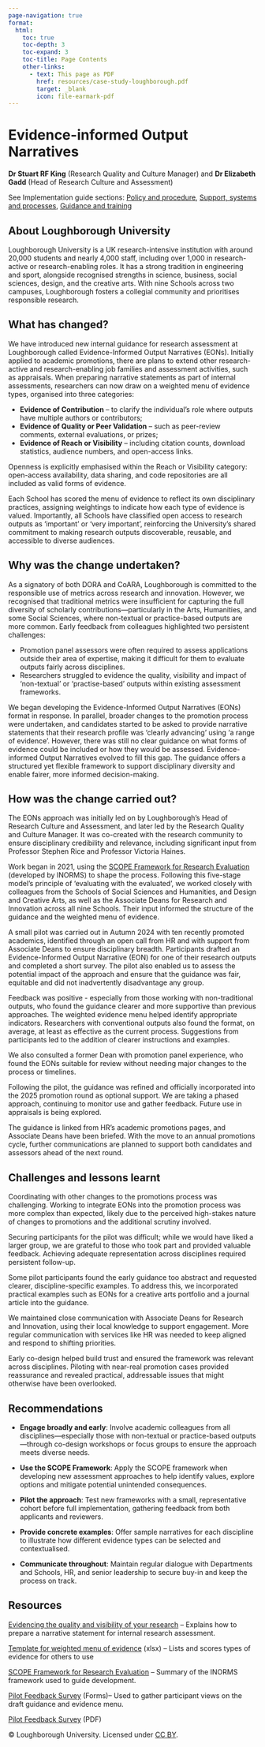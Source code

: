 ```yaml
---
page-navigation: true
format:
  html:
    toc: true
    toc-depth: 3
    toc-expand: 3
    toc-title: Page Contents
    other-links:
      - text: This page as PDF
        href: resources/case-study-loughborough.pdf
        target: _blank
        icon: file-earmark-pdf
---
```


# Evidence-informed Output Narratives

**Dr Stuart RF King** (Research Quality and Culture Manager) and **Dr Elizabeth Gadd** (Head of Research Culture and Assessment)
 
See Implementation guide sections: [Policy and procedure](https://recognition.ukrn-openresearch.ac.uk/guide-05-policy.html), [Support, systems and processes](https://recognition.ukrn-openresearch.ac.uk/guide-06-support.html), [Guidance and training](https://recognition.ukrn-openresearch.ac.uk/guide-07-training.html)

## About Loughborough University

Loughborough University is a UK research-intensive institution with around 20,000 students and nearly 4,000 staff, including over 1,000 in research-active or research-enabling roles. It has a strong tradition in engineering and sport, alongside recognised strengths in science, business, social sciences, design, and the creative arts. With nine Schools across two campuses, Loughborough fosters a collegial community and prioritises responsible research. 

## What has changed? 

We have introduced new internal guidance for research assessment at Loughborough called Evidence-Informed Output Narratives (EONs). Initially applied to academic promotions, there are plans to extend other research-active and research-enabling job families and assessment activities, such as appraisals.
When preparing narrative statements as part of internal assessments, researchers can now draw on a weighted menu of evidence types, organised into three categories:

- **Evidence of Contribution** – to clarify the individual's role where outputs have multiple authors or contributors;
- **Evidence of Quality or Peer Validation** – such as peer-review comments, external evaluations, or prizes;
-	**Evidence of Reach or Visibility** – including citation counts, download statistics, audience numbers, and open-access links.

Openness is explicitly emphasised within the Reach or Visibility category: open-access availability, data sharing, and code repositories are all included as valid forms of evidence.

Each School has scored the menu of evidence to reflect its own disciplinary practices, assigning weightings to indicate how each type of evidence is valued. Importantly, all Schools have classified open access to research outputs as 'important' or 'very important', reinforcing the University's shared commitment to making research outputs discoverable, reusable, and accessible to diverse audiences.

## Why was the change undertaken?

As a signatory of both DORA and CoARA, Loughborough is committed to the responsible use of metrics across research and innovation. However, we recognised that traditional metrics were insufficient for capturing the full diversity of scholarly contributions—particularly in the Arts, Humanities, and some Social Sciences, where non-textual or practice-based outputs are more common. Early feedback from colleagues highlighted two persistent challenges:

- Promotion panel assessors were often required to assess applications outside their area of expertise, making it difficult for them to evaluate outputs fairly across disciplines.
- Researchers struggled to evidence the quality, visibility and impact of ‘non-textual’ or ‘practise-based’ outputs within existing assessment frameworks.

We began developing the Evidence-Informed Output Narratives (EONs) format in response. In parallel, broader changes to the promotion process were undertaken, and candidates started to be asked to provide narrative statements that their research profile was 'clearly advancing' using 'a range of evidence'. However, there was still no clear guidance on what forms of evidence could be included or how they would be assessed.
Evidence-informed Output Narratives evolved to fill this gap. The guidance offers a structured yet flexible framework to support disciplinary diversity and enable fairer, more informed decision-making.

## How was the change carried out?

The EONs approach was initially led on by Loughborough’s Head of Research Culture and Assessment, and later led by the Research Quality and Culture Manager. It was co-created with the research community to ensure disciplinary credibility and relevance, including significant input from Professor Stephen Rice and Professor Victoria Haines.

Work began in 2021, using the [SCOPE Framework for Research Evaluation](https://inorms.net/scope-framework-for-research-evaluation/) (developed by INORMS) to shape the process. Following this five-stage model’s principle of 'evaluating with the evaluated', we worked closely with colleagues from the Schools of Social Sciences and Humanities, and Design and Creative Arts, as well as the Associate Deans for Research and Innovation across all nine Schools. Their input informed the structure of the guidance and the weighted menu of evidence.

A small pilot was carried out in Autumn 2024 with ten recently promoted academics, identified through an open call from HR and with support from Associate Deans to ensure disciplinary breadth. Participants drafted an Evidence-Informed Output Narrative (EON) for one of their research outputs and completed a short survey. The pilot also enabled us to assess the potential impact of the approach and ensure that the guidance was fair, equitable and did not inadvertently disadvantage any group.

Feedback was positive - especially from those working with non-traditional outputs, who found the guidance clearer and more supportive than previous approaches. The weighted evidence menu helped identify appropriate indicators. Researchers with conventional outputs also found the format, on average, at least as effective as the current process. Suggestions from participants led to the addition of clearer instructions and examples.

We also consulted a former Dean with promotion panel experience, who found the EONs suitable for review without needing major changes to the process or timelines.

Following the pilot, the guidance was refined and officially incorporated into the 2025 promotion round as optional support. We are taking a phased approach, continuing to monitor use and gather feedback. Future use in appraisals is being explored.

The guidance is linked from HR's academic promotions pages, and Associate Deans have been briefed. With the move to an annual promotions cycle, further communications are planned to support both candidates and assessors ahead of the next round.

## Challenges and lessons learnt

Coordinating with other changes to the promotions process was challenging. Working to integrate EONs into the promotion process was more complex than expected, likely due to the perceived high-stakes nature of changes to promotions and the additional scrutiny involved.

Securing participants for the pilot was difficult; while we would have liked a larger group, we are grateful to those who took part and provided valuable feedback. Achieving adequate representation across disciplines required persistent follow-up.

Some pilot participants found the early guidance too abstract and requested clearer, discipline-specific examples. To address this, we incorporated practical examples such as EONs for a creative arts portfolio and a journal article into the guidance.

We maintained close communication with Associate Deans for Research and Innovation, using their local knowledge to support engagement. More regular communication with services like HR was needed to keep aligned and respond to shifting priorities.

Early co-design helped build trust and ensured the framework was relevant across disciplines. Piloting with near-real promotion cases provided reassurance and revealed practical, addressable issues that might otherwise have been overlooked.

## Recommendations

- **Engage broadly and early**: Involve academic colleagues from all disciplines—especially those with non-textual or practice-based outputs—through co-design workshops or focus groups to ensure the approach meets diverse needs.

- **Use the SCOPE Framework**: Apply the SCOPE framework when developing new assessment approaches to help identify values, explore options and mitigate potential unintended consequences.

- **Pilot the approach**: Test new frameworks with a small, representative cohort before full implementation, gathering feedback from both applicants and reviewers.

- **Provide concrete examples**: Offer sample narratives for each discipline to illustrate how different evidence types can be selected and contextualised.

- **Communicate throughout**: Maintain regular dialogue with Departments and Schools, HR, and senior leadership to secure buy-in and keep the process on track.

## Resources

[Evidencing the quality and visibility of your research](https://www.lboro.ac.uk/research/support/publishing/responsible-research-assessment/evidence-informed-output-narratives/) – Explains how to prepare a narrative statement for internal research assessment.

[Template for weighted menu of evidence](https://recognition.ukrn-openresearch.ac.uk/resources/EON-weightedmenutemplate.xlsx) (xlsx) – Lists and scores types of evidence for others to use 

[SCOPE Framework for Research Evaluation](https://inorms.net/scope-framework-for-research-evaluation/) – Summary of the INORMS framework used to guide development.

[Pilot Feedback Survey](https://forms.office.com/Pages/DesignPageV2.aspx?origin=ShareFormPage&subpage=design&m2=1&id=xDv6T_zswEiQgPXkP_kOX2AR4He8fG5KniSSJC9eBTFUOU84RVIyVUFGMzlTMVhNVzU1WUkyTkxOVC4u) (Forms)– Used to gather participant views on the draft guidance and evidence menu.

[Pilot Feedback Survey](https://recognition.ukrn-openresearch.ac.uk/resources/EON-feedbackform.pdf) (PDF)

© Loughborough University. Licensed under [CC BY](https://creativecommons.org/licenses/by/4.0/deed.en).
